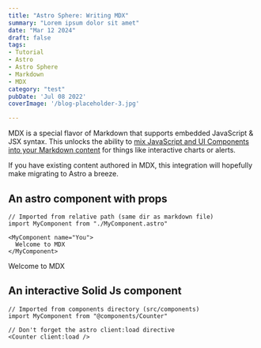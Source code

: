 ```yaml
---
title: "Astro Sphere: Writing MDX"
summary: "Lorem ipsum dolor sit amet"
date: "Mar 12 2024"
draft: false
tags:
- Tutorial
- Astro
- Astro Sphere
- Markdown
- MDX
category: "test"
pubDate: 'Jul 08 2022'
coverImage: '/blog-placeholder-3.jpg'

---
```


MDX is a special flavor of Markdown that supports embedded JavaScript & JSX syntax. This unlocks the ability to [mix JavaScript and UI Components into your Markdown content](https://docs.astro.build/en/guides/markdown-content/#mdx-features) for things like interactive charts or alerts.

If you have existing content authored in MDX, this integration will hopefully make migrating to Astro a breeze.

## An astro component with props

```
// Imported from relative path (same dir as markdown file)
import MyComponent from "./MyComponent.astro"

<MyComponent name="You">
  Welcome to MDX
</MyComponent>
```


<MyComponent name="You">
  Welcome to MDX
</MyComponent>



## An interactive Solid Js component

```
// Imported from components directory (src/components)
import MyComponent from "@components/Counter"

// Don't forget the astro client:load directive
<Counter client:load /> 
```


<Counter client:load />

<br/>
<br/>
<br/>